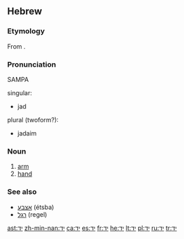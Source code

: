 {{rfc}}
==Hebrew==

===Etymology===
From {{proto|Semitic|yad-|lang=he}}.

===Pronunciation===
SAMPA
;singular:
* jad
;plural (twoform?):
* jadaim

===Noun===
{{infl|he|noun|sc=Hebr|g=f|plural|ידיים}}
 
# [[arm]]
# [[hand]]

===See also===
*[[אצבע]] (étsba) {{f}}
*[[רגל]] (regel) {{f}}

[[ast:יד]]
[[zh-min-nan:יד]]
[[ca:יד]]
[[es:יד]]
[[fr:יד]]
[[he:יד]]
[[lt:יד]]
[[pl:יד]]
[[ru:יד]]
[[tr:יד]]
